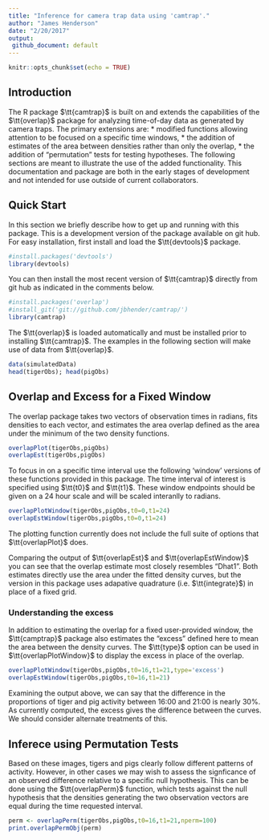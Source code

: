 ```yaml
---
title: "Inference for camera trap data using 'camtrap'."
author: "James Henderson"
date: "2/20/2017"
output:
 github_document: default
---
```


```r
knitr::opts_chunk$set(echo = TRUE)
```

## Introduction

The R package $\tt{camtrap}$ is built on and extends the capabilities of
the $\tt{overlap}$ package for analyzing time-of-day data as generated by camera 
traps. The primary extensions are:
* modified functions allowing attention to be focused on a specific time windows,
* the addition of estimates of the area between densities rather than only the
overlap,
* the addition of "permutation" tests for testing hypotheses. 
The following sections are meant to illustrate the use of the added functionality.
This documentation and package are both in the early stages of development and not
intended for use outside of current collaborators.  

## Quick Start
In this section we briefly describe how to get up and running with this package.
This is a development version of the package available on git hub. For easy installation,
first install and load the $\tt{devtools}$ package.

```r
#install.packages('devtools')
library(devtools)
```

You can then install the most recent version of $\tt{camtrap}$ directly from 
git hub as indicated in the comments below.

```r
#install.packages('overlap')
#install_git('git://github.com/jbhender/camtrap/')
library(camtrap)
```

The $\tt{overlap}$ is loaded automatically and must be installed prior to installing
$\tt{camtrap}$. The examples in the following section will make use of data from
$\tt{overlap}$.

```r
data(simulatedData)
head(tigerObs); head(pigObs)
```

## Overlap and Excess for a Fixed Window

The overlap package takes two vectors of observation times in radians,
fits densities to each vector, and estimates the area overlap defined as the 
area under the minimum of the two density functions.

```r
overlapPlot(tigerObs,pigObs)
overlapEst(tigerObs,pigObs)
```

To focus in on a specific time interval use the following 'window' versions of
these functions provided in this package. The time interval of interest is 
specified using $\tt{t0}$ and $\tt{t1}$. These window endpoints should be given
on a 24 hour scale and will be scaled interanlly to radians. 
 
```r
overlapPlotWindow(tigerObs,pigObs,t0=0,t1=24)
overlapEstWindow(tigerObs,pigObs,t0=0,t1=24)
```

The plotting function currently does not include the full suite of options that
$\tt{overlapPlot}$ does.

Comparing the output of $\tt{overlapEst}$ and $\tt{overlapEstWindow}$ you can see
that the overlap estimate most closely resembles "Dhat1". Both estimates directly
use the area under the fitted density curves, but the version in this package
uses adapative quadrature (i.e. $\tt{integrate}$) in place of a fixed grid.  

### Understanding the excess

In addition to estimating the overlap for a fixed user-provided window,
the $\tt{camptrap}$ package also estimates the "excess" defined here to mean 
the area between the density curves. The $\tt{type}$ option can be used in
$\tt{overlapPlotWindow}$ to display the excess in place of the overlap.

```r
overlapPlotWindow(tigerObs,pigObs,t0=16,t1=21,type='excess')
overlapEstWindow(tigerObs,pigObs,t0=16,t1=21)
```

Examining the output above, we can say that the difference in the proportions of
tiger and pig activity between 16:00 and 21:00 is nearly 30%. As currently
computed, the excess gives the \emph{net} difference between the curves. We 
should consider alternate treatments of this.

## Inferece using Permutation Tests ##
Based on these images, tigers and pigs clearly follow different patterns of 
activity.  However, in other cases we may wish to assess the signficance of an observed
difference relative to a specific null hypothesis. This can be done using the 
$\tt{overlapPerm}$ function, which tests against the null hypothesis that the densities
generating the two observation vectors are equal during the time requested interval.

```r
perm <- overlapPerm(tigerObs,pigObs,t0=16,t1=21,nperm=100)
print.overlapPermObj(perm)
```
